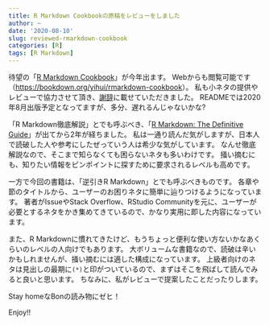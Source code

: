 ```yaml
---
title: R Markdown Cookbookの原稿をレビューをしました
author: ~
date: '2020-08-10'
slug: reviewed-rmarkdown-cookbook
categories: [R]
tags: [R Markdown]
---
```


待望の「[R Markdown Cookbook](https://bookdown.org/yihui/rmarkdown-cookbook)」が今年出ます。
Webからも閲覧可能です（<https://bookdown.org/yihui/rmarkdown-cookbook>）。
私も小ネタの提供やレビューで協力させて頂き、[謝辞](https://bookdown.org/yihui/rmarkdown-cookbook/acknowledgements.html)に載せていただきました。
READMEでは2020年8月出版予定となってますが、多分、遅れるんじゃないかな?

「R Markdown徹底解説」とでも呼ぶべき、「[R Markdown: The Definitive Guide](https://bookdown.org/yihui/rmarkdown/)」が出てから2年が経ちました。
私は一通り読んだ気がしますが、日本人で読破した人や参考にしたぜっていう人は希少な気がしています。
なんせ徹底解説なので、そこまで知らなくても困らないネタも多いわけです。
掻い摘むにも、知りたい情報をピンポイントに探すために要求されるレベルも高めです。

一方で今回の書籍は、「逆引きR Markdown」とでも呼ぶべきものです。
各章や節のタイトルから、ユーザーのお困りネタに簡単に辿りつけるようになっています。
著者がIssueやStack Overflow、RStudio Communityを元に、ユーザーが必要とするネタをかき集めてきているので、かなり実用に即した内容になっています。

また、R Markdownに慣れてきたけど、もうちょっと便利な使い方ないかなあくらいのレベルの人向けでもあります。
大ボリュームな書籍なので、読破は辛いかもしれませんが、掻い摘むには適した構成になっています。
上級者向けのネタは見出しの最期に`(*)`と印がついているので、まずはそこを飛ばして読んでみると良いと思います。
ちなみに、私がレビューで提案したことだったりします。

Stay homeなBonの読み物にゼヒ！

Enjoy!!